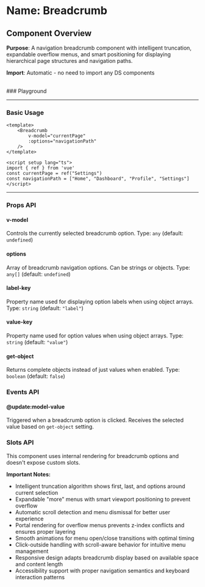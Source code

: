 
<Meta of={Breadcrumb} />

# Name: Breadcrumb
## Component Overview

**Purpose**: A navigation breadcrumb component with intelligent truncation, expandable overflow menus, and smart positioning for displaying hierarchical page structures and navigation paths.

**Import**: Automatic - no need to import any DS components

<br />
### Playground

<Canvas of={Breadcrumb.Primary} />
<Controls />

---

### Basic Usage

```vue
<template>
    <Breadcrumb 
        v-model="currentPage"
        :options="navigationPath"
    />
</template>

<script setup lang="ts">
import { ref } from 'vue'
const currentPage = ref("Settings")
const navigationPath = ["Home", "Dashboard", "Profile", "Settings"]
</script>
```

<Canvas sourceState="none" of={Breadcrumb.Primary} />

---

### Props API

#### v-model
Controls the currently selected breadcrumb option. Type: `any` (default: `undefined`)

#### options
Array of breadcrumb navigation options. Can be strings or objects. Type: `any[]` (default: `undefined`)

#### label-key
Property name used for displaying option labels when using object arrays. Type: `string` (default: `"label"`)

#### value-key
Property name used for option values when using object arrays. Type: `string` (default: `"value"`)

#### get-object
Returns complete objects instead of just values when enabled. Type: `boolean` (default: `false`)

### Events API

#### @update:model-value
Triggered when a breadcrumb option is clicked. Receives the selected value based on `get-object` setting.

### Slots API

This component uses internal rendering for breadcrumb options and doesn't expose custom slots.

**Important Notes:**
- Intelligent truncation algorithm shows first, last, and options around current selection
- Expandable "more" menus with smart viewport positioning to prevent overflow
- Automatic scroll detection and menu dismissal for better user experience
- Portal rendering for overflow menus prevents z-index conflicts and ensures proper layering
- Smooth animations for menu open/close transitions with optimal timing
- Click-outside handling with scroll-aware behavior for intuitive menu management
- Responsive design adapts breadcrumb display based on available space and content length
- Accessibility support with proper navigation semantics and keyboard interaction patterns